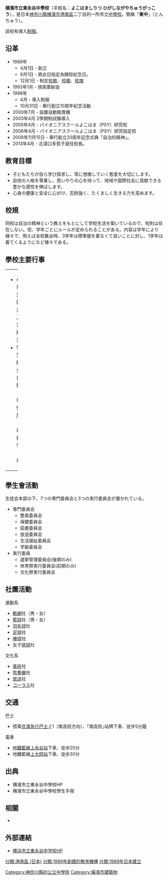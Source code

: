 '''横濱市立東永谷中學校'''（平假名：'''よこはましりつ ひがしながやちゅうがっこう'''），是日本[[神奈川縣|神奈川縣]][[横濱市|横濱市]][[港南區|港南區]]{{Link-ja|東永谷|東永谷}}二丁目的一所市立[[中學校|中學校]]。簡稱「'''東中'''」（とんちゅう）。

該校有導入[[制服|制服]]。

== 沿革 ==
* 1989年
** 4月1日 - 創立
** 6月1日 - 將此日指定為開校紀念日。
** 12月1日 - 制定[[校歌|校歌]]、[[校徽|校徽]]、[[校旗|校旗]]
* 1993年1月 - 焼窯庫新設
* 1998年
** 4月 - 導入制服
** 10月31日 - 舉行創立10周年紀念活動
* 2000年7月 - 設置自動販賣機
* 2003年4月 2學期制試験導入
* 2005年4月 - パイオニアスクールよこはま（PSY）研究校
* 2006年4月 - パイオニアスクールよこはま（PSY）研究指定校
* 2008年11月15日 - 舉行創立20周年記念式典「自治的精神」。
* 2013年4月 - 北湯口多賀子就任校長。

== 教育目標 ==
* 子どもたちが自ら学び探求し、常に想像していく態度を大切にします。
* 自他の人格を尊重し、思いやりの心を持って、地域や国際社会に貢献できる豊かな感性を伸ばします。
* 心身の健康と安全に心がけ、忍耐強く、たくましく生きる力を高めます。

== 校規 ==
同校は自治の精神という教えをもとにして学校生活を築いているので、校則は存在しない。但、学年ごとにルールが定められることがある。内容は学年により様々で、例えば全校集会時、3学年は標準服を着なくて良いことに対し、1学年は着てくるようになど様々である。

== 學校主要行事 ==
{| border="0" cellpadding="5" width="100%"
|- valign="top"
|width="25%"|
* 4月 着任式・始業式・入学式、離任式
* 5月 生徒総会、自然教室（2年）、修学旅行（3年）、校外学習（1年）
<!--* 6月--> 
|width="25%"|
* 7月 体育祭
<!--* 8月 
* 9月 -->
* 10月 前期終業式、後期始業式、文化祭（合唱祭）
<!--* 11月--> 
* 12月 大掃除
|width="25%"|
* 1月 百人一首大会
2月卒業遠足(3年)
* 3月 卒業証書授与式、修了式
|}

== 學生會活動 ==
生徒会本部の下、7つの専門委員会と3つの実行委員会が置かれている。
* 専門委員会
** 整美委員会
** 保健委員会
** 図書委員会
** 放送委員会
** 生活福祉委員会
** 学級委員会
* 実行委員
** 選挙管理委員会(後期のみ)
** 体育祭実行委員会(前期のみ)
** 文化祭実行委員会

== 社團活動 ==
; 運動系
* [[軟網|軟網]]社（男・女）
* [[籃球|籃球]]社（男・女）
* [[羽毛球|羽毛球]]社
* [[足球|足球]]社
* [[棒球|棒球]]社
* 女子[[排球|排球]]社

; 文化系
* [[美術|美術]]社
* [[吹奏樂|吹奏樂]]社
* [[放送|放送]]社
* [[コーラス|コーラス]]社

== 交通 ==
; 巴士
* 搭乘[[京濱急行巴士|京濱急行巴士]]上1（南高校方向）、｢南高校｣站牌下車、徒步5分鐘

; 電車
* [[藍線_(横濱市營地下鐵)|地鐵藍線]][[上永谷站|上永谷站]]下車、徒歩20分
* 地鐵藍線[[上大岡站|上大岡站]]下車、徒歩30分

== 出典 ==
* 横濱市立東永谷中學校HP
* 横濱市立東永谷中學校學生手冊

== 相關 ==
* {{Link-ja|神奈川縣中學列表|神奈川県中学校一覧}}

== 外部連結 ==
* [http://www.edu.city.yokohama.jp/sch/jhs/higashinagaya/ 横浜市立東永谷中学校HP] {{Wayback|url=http://www.edu.city.yokohama.jp/sch/jhs/higashinagaya/ |date=20150424143446 }}

[[Category:神奈川縣的公立中學校|Category:神奈川縣的公立中學校]]
[[Category:橫濱市建築物|Category:橫濱市建築物]]
[[分類:港南區_(日本)|分類:港南區 (日本)]]
[[分類:1989年創建的教育機構|分類:1989年創建的教育機構]]
[[分類:1989年日本建立|分類:1989年日本建立]]